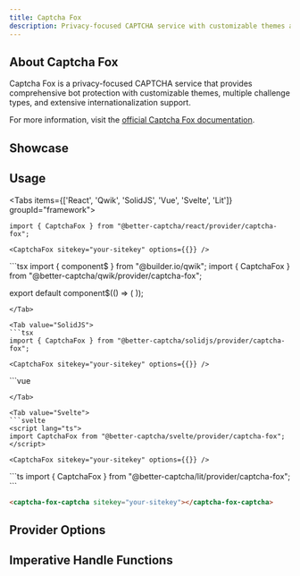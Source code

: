 ```yaml
---
title: Captcha Fox
description: Privacy-focused CAPTCHA service with customizable themes and multiple challenge types
---
```



## About Captcha Fox

Captcha Fox is a privacy-focused CAPTCHA service that provides comprehensive bot protection with customizable themes, multiple challenge types, and extensive internationalization support.

For more information, visit the [official Captcha Fox documentation](https://docs.captchafox.com/).

## Showcase
<CaptchaFoxPlayground />

## Usage

<Tabs items={['React', 'Qwik', 'SolidJS', 'Vue', 'Svelte', 'Lit']} groupId="framework">
  <Tab value="React">
  ```tsx
  import { CaptchaFox } from "@better-captcha/react/provider/captcha-fox";

  <CaptchaFox sitekey="your-sitekey" options={{}} />
  ```
  </Tab>
  
  <Tab value="Qwik">
  ```tsx
  import { component$ } from "@builder.io/qwik";
  import { CaptchaFox } from "@better-captcha/qwik/provider/captcha-fox";

  export default component$(() => (
    <CaptchaFox sitekey="your-sitekey" options={{}} />
  ));
  ```
  </Tab>
  
  <Tab value="SolidJS">
  ```tsx
  import { CaptchaFox } from "@better-captcha/solidjs/provider/captcha-fox";

  <CaptchaFox sitekey="your-sitekey" options={{}} />
  ```
  </Tab>

  <Tab value="Vue">
  ```vue
  <template>
    <CaptchaFox
      sitekey="your-sitekey"
      :options="{ lang: 'en' }"
    />
  </template>

  <script setup lang="ts">
  import { CaptchaFox } from "@better-captcha/vue/provider/captcha-fox";
  </script>
  ```
  </Tab>

  <Tab value="Svelte">
  ```svelte
  <script lang="ts">
  import CaptchaFox from "@better-captcha/svelte/provider/captcha-fox";
  </script>

  <CaptchaFox sitekey="your-sitekey" options={{}} />
  ```
  </Tab>

  <Tab value="Lit">
  ```ts
  import { CaptchaFox } from "@better-captcha/lit/provider/captcha-fox";
  ```

  ```html
  <captcha-fox-captcha sitekey="your-sitekey"></captcha-fox-captcha>
  ```
  </Tab>
</Tabs>

## Provider Options
<AutoTypeTable path="../../packages/core/src/providers/captcha-fox/types.d.ts" name="RenderParameters" />

## Imperative Handle Functions
<AutoTypeTable path="../../packages/core/src/providers/captcha-fox/provider.ts" name="CaptchaFoxHandle" />
